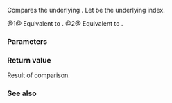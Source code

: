 {{title|1=operator==,&lt;=&gt;{{small|(ranges::enumerate_view::''iterator'')}}}}
{{cpp/ranges/enumerate_view/navbar}}
{{dcl begin}}
{{dcl|num=1|since=c++23|1=
friend constexpr bool
    operator==( const /*iterator*/&amp; x, const /*iterator*/&amp; y ) noexcept;
}}
{{dcl|num=2|since=c++23|1=
friend constexpr std::strong_ordering
    operator&lt;=&gt;( const /*iterator*/&amp; x, const /*iterator*/&amp; y ) noexcept;
}}
{{dcl end}}

Compares the underlying {{rlp|/|iterators}}. Let {{rlpi|/#Data members|pos_}} be the underlying index.

@1@ Equivalent to {{c|1=return x.pos_ == y.pos_;}}.
@2@ Equivalent to {{c|1=return x.pos_ &lt;=&gt; y.pos_;}}.

{{cpp/hidden friend|{{tt|std::ranges::enumerate_view::''iterator''&lt;Const&gt;}}|plural=yes}}

{{cpp/note synthesized compare}}

===Parameters===
{{par begin}}
{{par|x, y|iterators to compare}}
{{par end}}

===Return value===
Result of comparison.

===See also===
{{dsc begin}}
{{dsc inc|cpp/ranges/adaptor/sentinel/dsc operator cmp|enumerate_view}}
{{dsc end}}

{{langlinks|de|es|ja|ru|zh}}